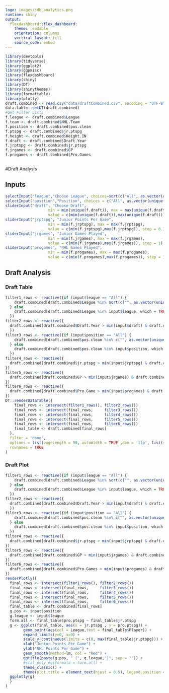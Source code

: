 ```yaml
---
logo: images/sdb_analytics.png
runtime: shiny
output: 
  flexdashboard::flex_dashboard:
    theme: readable
    orientation: columns
    vertical_layout: fill
    source_code: embed
---
```


```r
library(devtools)
library(tidyverse)
library(ggplot2)
library(ggpmisc)
library(flexdashboard)
library(shiny)
library(DT)
library(shinythemes)
library(formattable)
library(plotly)
draft.combined <- read.csv("data/draftCombined.csv", encoding = "UTF-8")
data.table::setDT(draft.combined)
#Get Filter Lists
f.league <- draft.combined$League
f.team <- draft.combined$NHL.Team
f.position <- draft.combined$pos.clean
f.ptspg <- draft.combined$jr.ptspg
f.height <- draft.combined$Height.IN
f.draft <- draft.combined$Draft.Year
f.jrptspg <- draft.combined$jr.ptspg
f.jrgames <- draft.combined$GP
f.progames <- draft.combined$Pro.Games



```


#Draft Analysis

Inputs {.sidebar}
-----------------------------------------------------------------------


```r
selectInput("league","Choose League", choices=sort(c("All", as.vector(unique(f.league)))), selected = "All", multiple=FALSE)
selectInput("position","Position", choices = c("All", as.vector(unique(f.position))), selected = "All", multiple = FALSE)
sliderInput("draft", "Choose Draft",
                   min = min(unique(f.draft)), max = max(unique(f.draft)),
                   value = c(min(unique(f.draft)),max(unique(f.draft))), step = 1)
sliderInput("jrptspg", "Junior Points Per Game",
                   min = min(f.jrptspg), max = max(f.jrptspg),
                   value = c(min(f.jrptspg),max(f.jrptspg)), step = 0.1)
sliderInput("jrgames", "Junior Games Played",
                   min = min(f.jrgames), max = max(f.jrgames),
                   value = c(min(f.jrgames),max(f.jrgames)), step = 1)
sliderInput("progames", "NHL Games Played",
                   min = min(f.progames), max = max(f.progames),
                   value = c(min(f.progames),max(f.progames)), step = 1)
```

## Draft Analysis {.tabset .tabset-fade .tabset-pills}


### Draft Table


```r
filter1_rows <- reactive({if (input$league == "All") {
    draft.combined[draft.combined$League %in% sort(c("", as.vector(unique(f.league)))), which = TRUE]
  } else
    draft.combined[draft.combined$League %in% input$league, which = TRUE]
  })
filter2_rows <- reactive({
  draft.combined[draft.combined$Draft.Year > min(input$draft) & draft.combined$Draft.Year < max(input$draft), which = TRUE]
  })
filter3_rows <- reactive({if (input$position == "All") {
    draft.combined[draft.combined$pos.clean %in% c("", as.vector(unique(f.position))), which = TRUE]
  } else
    draft.combined[draft.combined$pos.clean %in% input$position, which = TRUE]
  })
filter4_rows <- reactive({
  draft.combined[draft.combined$jr.ptspg > min(input$jrptspg) & draft.combined$jr.ptspg < max(input$jrptspg), which = TRUE]
})
filter5_rows <- reactive({
  draft.combined[draft.combined$GP > min(input$jrgames) & draft.combined$GP < max(input$jrgames), which = TRUE]
})
filter6_rows <- reactive({
  draft.combined[draft.combined$Pro.Game > min(input$progames) & draft.combined$Pro.Games < max(input$progames), which = TRUE]
})
DT::renderDataTable({
    final_rows <- intersect(filter1_rows(), filter2_rows())
    final_rows <- intersect(final_rows,     filter3_rows())
    final_rows <- intersect(final_rows,     filter4_rows())
    final_rows <- intersect(final_rows,     filter5_rows())
    final_rows <- intersect(final_rows,     filter6_rows())
    final_table <- draft.combined[final_rows]
  },
  filter = 'none',
  options = list(pageLength = 30, autoWidth = TRUE ,dom = 'tlp', list(scrolly = TRUE), columnDefs = list(list(visible=FALSE, targets=0))),
  rownames = TRUE
)
```


### Draft Plot

```r
filter1_rows <- reactive({if (input$league == "All") {
    draft.combined[draft.combined$League %in% sort(c("", as.vector(unique(f.league)))), which = TRUE]
  } else
    draft.combined[draft.combined$League %in% input$league, which = TRUE]
  })
filter2_rows <- reactive({
  draft.combined[draft.combined$Draft.Year > min(input$draft) & draft.combined$Draft.Year < max(input$draft), which = TRUE]
  })
filter3_rows <- reactive({if (input$position == "All") {
    draft.combined[draft.combined$pos.clean %in% c("", as.vector(unique(f.position))), which = TRUE]
  } else
    draft.combined[draft.combined$pos.clean %in% input$position, which = TRUE]
  })
filter4_rows <- reactive({
  draft.combined[draft.combined$jr.ptspg > min(input$jrptspg) & draft.combined$jr.ptspg < max(input$jrptspg), which = TRUE]
})
filter5_rows <- reactive({
  draft.combined[draft.combined$GP > min(input$jrgames) & draft.combined$GP < max(input$jrgames), which = TRUE]
})
filter6_rows <- reactive({
  draft.combined[draft.combined$Pro.Games > min(input$progames) & draft.combined$Pro.Games < max(input$progames), which = TRUE]
})
renderPlotly({
  final_rows <- intersect(filter1_rows(), filter2_rows())
  final_rows <- intersect(final_rows,     filter3_rows())
  final_rows <- intersect(final_rows,     filter4_rows())
  final_rows <- intersect(final_rows,     filter5_rows())
  final_rows <- intersect(final_rows,     filter6_rows())
  final_table <- draft.combined[final_rows]
  g.pos <- input$position
  g.league <- input$league
  form.all <- final_table$pro.ptspg ~ final_table$jr.ptspg
  g <- ggplot(final_table, aes(x = jr.ptspg , y = pro.ptspg)) +
        geom_point(aes(col = League,text = final_table$Player)) + 
        expand_limits(y=0, x=0) +
        scale_y_continuous(limits = c(0, max(final_table$jr.ptspg))) +
        xlab("Junior Points Per Game") +
        ylab("NHL Points Per Game") + 
        geom_smooth(method=lm, col = "Red") +
        ggtitle(paste(g.pos, " (", g.league,")", sep = "")) +
        #stat_poly_eq(formula = form.all) +
        theme_classic() +
        theme(plot.title = element_text(hjust = 0.5), legend.position = "None")
  ggplotly(g)
  }
)
```